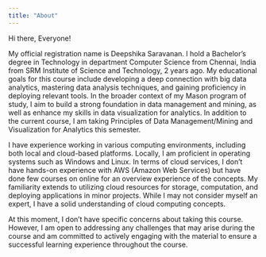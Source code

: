 ```yaml
---
title: "About"
---
```


Hi there, Everyone!

My official registration name is Deepshika Saravanan. I hold a Bachelor's degree in Technology in department Computer Science from Chennai, India from SRM Institute of Science and Technology, 2 years ago. My educational goals for this course include developing a deep connection with big data analytics, mastering data analysis techniques, and gaining proficiency in deploying relevant tools. In the broader context of my Mason program of study, I aim to build a strong foundation in data management and mining, as well as enhance my skills in data visualization for analytics. In addition to the current course, I am taking Principles of Data Management/Mining and Visualization for Analytics this semester.

I have experience working in various computing environments, including both local and cloud-based platforms. Locally, I am proficient in operating systems such as Windows and Linux. In terms of cloud services, I don't have hands-on experience with AWS (Amazon Web Services) but have done few courses on online for an overview experience of the concepts. My familiarity extends to utilizing cloud resources for storage, computation, and deploying applications in minor projects. While I may not consider myself an expert, I have a solid understanding of cloud computing concepts.

At this moment, I don't have specific concerns about taking this course. However, I am open to addressing any challenges that may arise during the course and am committed to actively engaging with the material to ensure a successful learning experience throughout the course.



